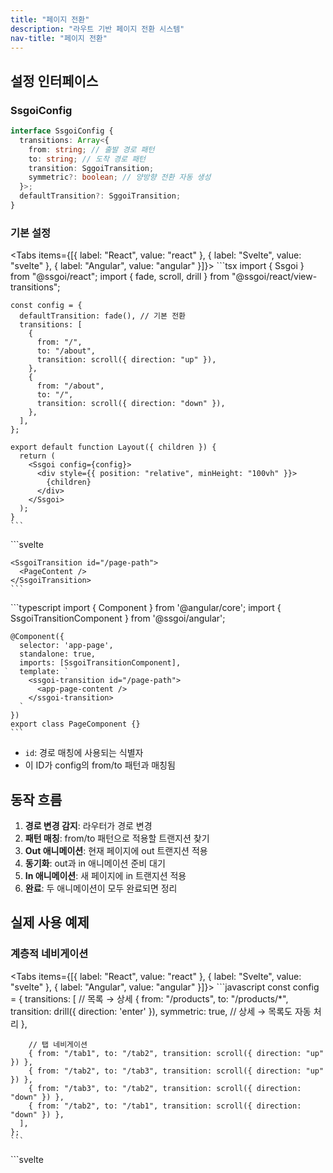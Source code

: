 ```yaml
---
title: "페이지 전환"
description: "라우트 기반 페이지 전환 시스템"
nav-title: "페이지 전환"
---
```


## 설정 인터페이스

### SsgoiConfig

```typescript
interface SsgoiConfig {
  transitions: Array<{
    from: string; // 출발 경로 패턴
    to: string; // 도착 경로 패턴
    transition: SggoiTransition;
    symmetric?: boolean; // 양방향 전환 자동 생성
  }>;
  defaultTransition?: SggoiTransition;
}
```

### 기본 설정

<Tabs items={[{ label: "React", value: "react" }, { label: "Svelte", value: "svelte" }, { label: "Angular", value: "angular" }]}>
  <TabPanel value="react">
    ```tsx
    import { Ssgoi } from "@ssgoi/react";
    import { fade, scroll, drill } from "@ssgoi/react/view-transitions";

    const config = {
      defaultTransition: fade(), // 기본 전환
      transitions: [
        {
          from: "/",
          to: "/about",
          transition: scroll({ direction: "up" }),
        },
        {
          from: "/about",
          to: "/",
          transition: scroll({ direction: "down" }),
        },
      ],
    };

    export default function Layout({ children }) {
      return (
        <Ssgoi config={config}>
          <div style={{ position: "relative", minHeight: "100vh" }}>
            {children}
          </div>
        </Ssgoi>
      );
    }
    ```
  </TabPanel>
  <TabPanel value="svelte">
    ```svelte
    <script>
      import { Ssgoi } from "@ssgoi/svelte";
      import { fade, scroll, drill } from "@ssgoi/svelte/view-transitions";

      const config = {
        defaultTransition: fade(), // 기본 전환
        transitions: [
          {
            from: "/",
            to: "/about",
            transition: scroll({ direction: "up" }),
          },
          {
            from: "/about",
            to: "/",
            transition: scroll({ direction: "down" }),
          },
        ],
      };
    </script>

    <Ssgoi {config}>
      <div style="position: relative; min-height: 100vh;">
        <slot />
      </div>
    </Ssgoi>
    ```
  </TabPanel>
  <TabPanel value="angular">
    ```typescript
    import { Component } from '@angular/core';
    import { Ssgoi } from '@ssgoi/angular';
    import { fade, scroll } from '@ssgoi/angular/view-transitions';
    import type { SsgoiConfig } from '@ssgoi/angular';

    @Component({
      selector: 'app-root',
      standalone: true,
      imports: [Ssgoi],
      template: `
        <ssgoi [config]="ssgoiConfig">
          <div style="position: relative; min-height: 100vh;">
            <router-outlet />
          </div>
        </ssgoi>
      `
    })
    export class AppComponent {
      ssgoiConfig: SsgoiConfig = {
        defaultTransition: fade(), // 기본 전환
        transitions: [
          {
            from: '/',
            to: '/about',
            transition: scroll({ direction: 'up' })
          },
          {
            from: '/about',
            to: '/',
            transition: scroll({ direction: 'down' })
          }
        ]
      };
    }
    ```
  </TabPanel>
</Tabs>

## 경로 매칭 규칙

### 패턴 종류

1. **정확한 매칭**: `/home` → `/home`과 정확히 일치
2. **와일드카드 접미사**: `/products/*` → `/products/123` 매칭
3. **전체 와일드카드**: `*` → 모든 경로 매칭

### 매칭 우선순위

더 구체적인 패턴이 우선 적용됩니다:

```javascript
transitions: [
  // 1순위: 정확한 매칭
  { from: "/blog/post-1", to: "/blog/post-2", transition: scroll() },

  // 2순위: 와일드카드 매칭
  { from: "/blog/*", to: "/blog/*", transition: fade() },

  // 3순위: defaultTransition
];
```

## Symmetric 옵션

양방향 전환을 자동으로 생성합니다:

```javascript
{
  from: '/home',
  to: '/about',
  transition: fade(),
  symmetric: true  // 자동으로 반대 방향 전환 생성
}

// 위 설정은 다음과 같이 동작:
// /home → /about: fade
// /about → /home: fade (자동 생성)
```

## View Transition 구조

View Transition도 Element Transition과 동일한 형태입니다:

```typescript
interface ViewTransition {
  in?: (
    element: HTMLElement,
    context?: SggoiTransitionContext
  ) => TransitionConfig;
  out?: (
    element: HTMLElement,
    context?: SggoiTransitionContext
  ) => TransitionConfig;
}
```

- **out**: from 페이지(나가는 페이지)에 적용
- **in**: to 페이지(들어오는 페이지)에 적용

## Context 객체

View Transition의 두 번째 인자로 전페이지와 현재페이지의 스크롤 차이가 전달됩니다:

```typescript
interface SggoiTransitionContext {
  scrollOffset: {
    x: number; // 전페이지와 현재페이지의 스크롤 X 차이
    y: number; // 전페이지와 현재페이지의 스크롤 Y 차이
  };
}

// 사용 예: 스크롤 위치를 고려한 트랜지션
const scrollAwareTransition = {
  in: (element, context) => {
    const { scrollOffset } = context;
    return {
      prepare: (el) => {
        // 스크롤 차이만큼 이동시켜 시작
        el.style.transform = `translateY(${-scrollOffset.y}px)`;
      },
      tick: (progress) => ({
        // 원래 위치로 돌아오기
        transform: `translateY(${-scrollOffset.y * (1 - progress)}px)`,
      }),
    };
  },
};
```

## SsgoiTransition 컴포넌트

각 페이지를 감싸는 래퍼 컴포넌트:

<Tabs items={[{ label: "React", value: "react" }, { label: "Svelte", value: "svelte" }, { label: "Angular", value: "angular" }]}>
  <TabPanel value="react">
    ```tsx
    import { SsgoiTransition } from "@ssgoi/react";

    export default function Page() {
      return (
        <SsgoiTransition id="/page-path">
          <PageContent />
        </SsgoiTransition>
      );
    }
    ```
  </TabPanel>
  <TabPanel value="svelte">
    ```svelte
    <script>
      import { SsgoiTransition } from "@ssgoi/svelte";
    </script>

    <SsgoiTransition id="/page-path">
      <PageContent />
    </SsgoiTransition>
    ```
  </TabPanel>
  <TabPanel value="angular">
    ```typescript
    import { Component } from '@angular/core';
    import { SsgoiTransitionComponent } from '@ssgoi/angular';

    @Component({
      selector: 'app-page',
      standalone: true,
      imports: [SsgoiTransitionComponent],
      template: `
        <ssgoi-transition id="/page-path">
          <app-page-content />
        </ssgoi-transition>
      `
    })
    export class PageComponent {}
    ```
  </TabPanel>
</Tabs>

- `id`: 경로 매칭에 사용되는 식별자
- 이 ID가 config의 from/to 패턴과 매칭됨

## 동작 흐름

1. **경로 변경 감지**: 라우터가 경로 변경
2. **패턴 매칭**: from/to 패턴으로 적용할 트랜지션 찾기
3. **Out 애니메이션**: 현재 페이지에 out 트랜지션 적용
4. **동기화**: out과 in 애니메이션 준비 대기
5. **In 애니메이션**: 새 페이지에 in 트랜지션 적용
6. **완료**: 두 애니메이션이 모두 완료되면 정리

## 실제 사용 예제

### 계층적 네비게이션

<Tabs items={[{ label: "React", value: "react" }, { label: "Svelte", value: "svelte" }, { label: "Angular", value: "angular" }]}>
  <TabPanel value="react">
    ```javascript
    const config = {
      transitions: [
        // 목록 → 상세
        {
          from: "/products",
          to: "/products/*",
          transition: drill({ direction: 'enter' }),
          symmetric: true, // 상세 → 목록도 자동 처리
        },

        // 탭 네비게이션
        { from: "/tab1", to: "/tab2", transition: scroll({ direction: "up" }) },
        { from: "/tab2", to: "/tab3", transition: scroll({ direction: "up" }) },
        { from: "/tab3", to: "/tab2", transition: scroll({ direction: "down" }) },
        { from: "/tab2", to: "/tab1", transition: scroll({ direction: "down" }) },
      ],
    };
    ```
  </TabPanel>
  <TabPanel value="svelte">
    ```svelte
    <script>
      import { drill, scroll } from "@ssgoi/svelte/view-transitions";

      const config = {
        transitions: [
          // 목록 → 상세
          {
            from: "/products",
            to: "/products/*",
            transition: drill({ direction: 'enter' }),
            symmetric: true, // 상세 → 목록도 자동 처리
          },

          // 탭 네비게이션
          { from: "/tab1", to: "/tab2", transition: scroll({ direction: "up" }) },
          { from: "/tab2", to: "/tab3", transition: scroll({ direction: "up" }) },
          { from: "/tab3", to: "/tab2", transition: scroll({ direction: "down" }) },
          { from: "/tab2", to: "/tab1", transition: scroll({ direction: "down" }) },
        ],
      };
    </script>
    ```
  </TabPanel>
  <TabPanel value="angular">
    ```typescript
    import { drill, scroll } from '@ssgoi/angular/view-transitions';
    import type { SsgoiConfig } from '@ssgoi/angular';

    const ssgoiConfig: SsgoiConfig = {
      transitions: [
        // 목록 → 상세
        {
          from: '/products',
          to: '/products/*',
          transition: drill({ direction: 'enter' }),
          symmetric: true // 상세 → 목록도 자동 처리
        },

        // 탭 네비게이션
        { from: '/tab1', to: '/tab2', transition: scroll({ direction: 'up' }) },
        { from: '/tab2', to: '/tab3', transition: scroll({ direction: 'up' }) },
        { from: '/tab3', to: '/tab2', transition: scroll({ direction: 'down' }) },
        { from: '/tab2', to: '/tab1', transition: scroll({ direction: 'down' }) }
      ]
    };
    ```
  </TabPanel>
</Tabs>
